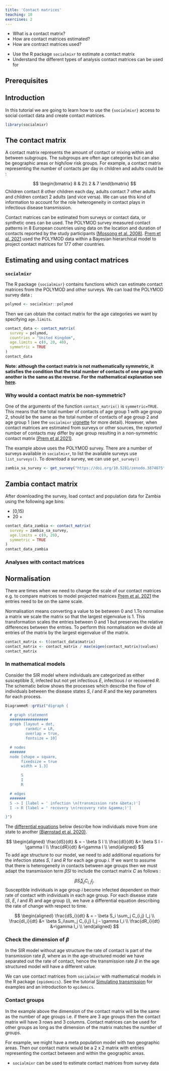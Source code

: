```yaml
---
title: 'Contact matrices'
teaching: 10
exercises: 2
---
```


:::::::::::::::::::::::::::::::::::::: questions 

- What is a contact matrix?
- How are contact matrices estimated?
- How are contract matrices used?

::::::::::::::::::::::::::::::::::::::::::::::::

::::::::::::::::::::::::::::::::::::: objectives

- Use the R package `socialmixr` to estimate a contact matrix
- Understand the different types of analysis contact matrices can be used for 
::::::::::::::::::::::::::::::::::::::::::::::::

::::::::::::::::::::::::::::::::::::: prereq

## Prerequisites



:::::::::::::::::::::::::::::::::


## Introduction



In this tutorial we are going to learn how to use the `{socialmixr}` access to social contact data and create contact matrices.

```r
library(socialmixr)
```


:::::::::::::::::::::::::::::::::::::::::::::::::::::::::::::::::::: instructor



::::::::::::::::::::::::::::::::::::::::::::::::::::::::::::::::::::::::::::::::

## The contact matrix

A contact matrix represents the amount of contact or mixing within and between subgroups. The subgroups are often age categories but can also be geographic areas or high/low risk groups. For example, a contact matrix representing the number of contacts per day in children and adults could be :

$$
\begin{bmatrix}
8 & 2\\
2 & 7 
\end{bmatrix}
$$
Children contact 8 other children each day, adults contact 7 other adults and children contact 2 adults (and vice versa). We can use this kind of information to account for the role heterogeneity in contact plays in infectious disease transmission. 

Contact matrices can be estimated from surveys or contact data, or synthetic ones can be used. The POLYMOD survey measured contact patterns in 8 European countries using data on the location and duration of contacts reported by the study participants [(Mossong et al. 2008)](https://doi.org/10.1371/journal.pmed.0050074). [Prem et al. 2021](https://doi.org/10.1371/journal.pcbi.1009098) used the POLYMOD data within a Bayesian hierarchical model to project contact matrices for 177 other countries. 

## Estimating and using contact matrices


### `socialmixr`

The R package `{socialmixr}` contains functions which can estimate contact matrices from the POLYMOD and other surveys. We can load the POLYMOD survey data :


```r
polymod <- socialmixr::polymod
```

Then we can obtain the contact matrix for the age categories we want by specifying `age.limits`. 

```r
contact_data <- contact_matrix(
  survey = polymod,
  countries = "United Kingdom",
  age.limits = c(0, 20, 40),
  symmetric = TRUE
)
contact_data
```

**Note: although the contact matrix is not mathematically symmetric, it satisfies the condition that the total number of contacts of one group with another is the same as the reverse. For the mathematical explanation see [here](https://epiforecasts.io/socialmixr/articles/socialmixr.html#symmetric-contact-matrices).**


::::::::::::::::::::::::::::::::::::: callout
### Why would a contact matrix be non-symmetric?

One of the arguments of the function `contact_matrix()` is `symmetric=TRUE`. This means that the total number of contacts of age group 1 with age group 2, should be the same as the total number of contacts of age group 2 and age group 1 (see the `socialmixr` [vignette](https://cran.r-project.org/web/packages/socialmixr/vignettes/socialmixr.html) for more detail). However, when contact matrices are estimated from surveys or other sources, the *reported* number of contacts may differ by age group resulting in a non-symmetric contact matrix [(Prem et al 2021)](https://doi.org/10.1371/journal.pcbi.1009098).
::::::::::::::::::::::::::::::::::::::::::::::::

The example above uses the POLYMOD survey. There are a number of surveys available in `socialmixr`, to list the available surveys use `list_surveys()`. To download a survey, we can use `get_survey()`

```r
zambia_sa_survey <- get_survey("https://doi.org/10.5281/zenodo.3874675")
```



::::::::::::::::::::::::::::::::::::: challenge 

## Zambia contact matrix

After downloading the survey, load contact and population data for Zambia using the following age bins:

+ [0,15)
+ 20 +

:::::::::::::::::::::::: solution 

```r
contact_data_zambia <- contact_matrix(
  survey = zambia_sa_survey,
  age.limits = c(0, 20),
  symmetric = TRUE
)
contact_data_zambia
```
:::::::::::::::::::::::::::::::::
::::::::::::::::::::::::::::::::::::::::::::::::


### Analyses with contact matrices



::::::::::::::::::::::::::::::::::::: callout
## Normalisation

There are times when we need to change the scale of our contact matrices e.g. to compare matrices to model projected matrices [Prem et al. 2021](https://doi.org/10.1371/journal.pcbi.1009098) the entries need to be on the same scale.

Normalisation means converting a value to be between 0 and 1.To normalise a matrix we scale the matrix so that the largest eigenvalue is 1. This transformation scales the entries between 0 and 1 but preserves the relative differences between the entries. To perform this normalisation we divide all entries of the matrix by the largest eigenvalue of the matrix.

```r
contact_matrix <- t(contact_data$matrix)
contact_matrix <- contact_matrix / max(eigen(contact_matrix)$values) 
contact_matrix
```


::::::::::::::::::::::::::::::::::::::::::::::::

### In mathematical models

Consider the SIR model where individuals are categorized as either susceptible $S$, infected but not yet infectious $E$, infectious $I$ or recovered $R$. The schematic below shows the processes which describe the flow of individuals between the disease states $S$, $I$ and $R$ and the key parameters for each process.

```r
DiagrammeR::grViz("digraph {

  # graph statement
  #################
  graph [layout = dot,
         rankdir = LR,
         overlap = true,
         fontsize = 10]

  # nodes
  #######
  node [shape = square,
       fixedsize = true
       width = 1.3]

       S
       I
       R

  # edges
  #######
  S -> I [label = ' infection \n(transmission rate &beta;)']
  I -> R [label = ' recovery \n(recovery rate &gamma;)']

}")
```

The [differential equations](../learners/reference.md#ordinary) below describe how individuals move from one state to another [(Bjørnstad et al. 2020)](https://doi.org/10.1038/s41592-020-0822-z).


$$
\begin{aligned}
\frac{dS}{dt} & = - \beta S I \\
\frac{dI}{dt} &= \beta S I - \gamma I \\
\frac{dR}{dt} &=\gamma I \\
\end{aligned}
$$
To add age structure to our model, we need to add additional equations for the infection states $S$, $I$ and $R$ for each age group $i$. If we want to assume that there is heterogeneity in contacts between age groups then we must adapt the transmission term $\beta SI$ to include the contact matrix $C$ as follows :

$$ \beta S_i \sum_j C_{i,j} I_j. $$ 
Susceptible individuals in age group $i$ become infected dependent on their rate of contact with individuals in each age group. For each disease state ($S$, $E$, $I$ and $R$) and age group ($i$), we have a differential equation describing the rate of change with respect to time.  

$$
\begin{aligned}
\frac{dS_i}{dt} & = - \beta S_i \sum_j C_{i,j} I_j \\
\frac{dI_i}{dt} &= \beta S_i\sum_j C_{i,j} I_j - \gamma I_i \\
\frac{dR_i}{dt} &=\gamma I_i \\
\end{aligned}
$$

::::::::::::::::::::::::::::::::::::: callout
### Check the dimension of $\beta$

In the SIR model without age structure the rate of contact is part of the transmission rate $\beta$, where as in the age-structured model we have separated out the rate of contact, hence the transmission rate $\beta$ in the age structured model will have a different value.

::::::::::::::::::::::::::::::::::::::::::::::::

We can use contact matrices from `socialmixr` with mathematical models in the R package `{epidemics}`. See the tutorial [Simulating transmission](../episodes/simulating-transmission.md) for examples and an introduction to `epidemics`.


### Contact groups

In the example above the dimension of the contact matrix will be the same as the number of age groups i.e. if there are 3 age groups then the contact matrix will have 3 rows and 3 columns. Contact matrices can be used for other groups as long as the dimension of the matrix matches the number of groups.

For example, we might have a meta population model with two geographic areas. Then our contact matrix would be a 2 x 2 matrix with entries representing the contact between and within the geographic areas.




::::::::::::::::::::::::::::::::::::: keypoints 

- `socialmixr` can be used to estimate contact matrices from survey data


::::::::::::::::::::::::::::::::::::::::::::::::
